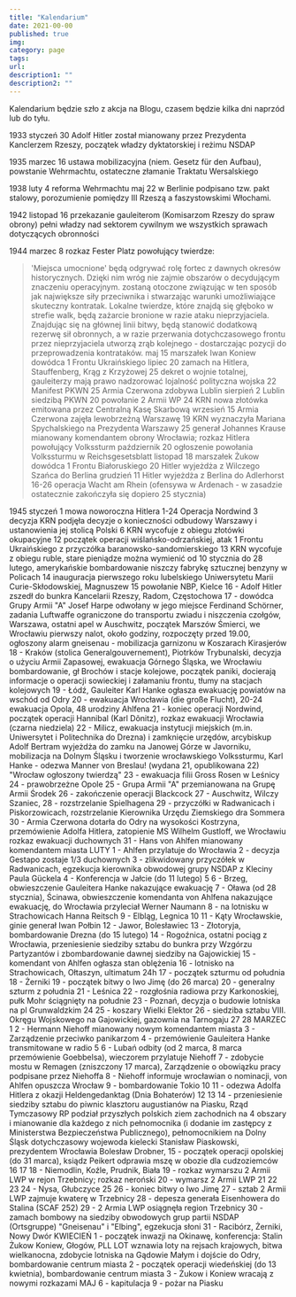 ```yaml
---
title: "Kalendarium"
date: 2021-00-00
published: true
img: 
category: page
tags: 
url: 
description1: ""
description2: ""
---
```


Kalendarium będzie szło z akcja na Blogu, czasem będzie kilka dni naprzód lub do tyłu.

1933
styczeń
30 Adolf Hitler został mianowany przez Prezydenta Kanclerzem Rzeszy, początek władzy dyktatorskiej i reżimu NSDAP

1935
marzec
16 ustawa mobilizacyjna (niem. Gesetz für den Aufbau), powstanie Wehrmachtu, ostateczne złamanie Traktatu Wersalskiego

1938
luty
4 reforma Wehrmachtu
maj
22 w Berlinie podpisano tzw. pakt stalowy, porozumienie pomiędzy III Rzeszą a faszystowskimi Włochami.

1942
listopad
16 przekazanie gauleiterom (Komisarzom Rzeszy do spraw obrony) pełni władzy nad sektorem cywilnym we wszystkich sprawach dotyczących obronności

1944
marzec
8 rozkaz Fester Platz powołujący twierdze:
>'Miejsca umocnione' będą odgrywać rolę fortec z dawnych okresów historycznych. Dzięki nim wróg nie zajmie obszarów o decydującym znaczeniu operacyjnym. zostaną otoczone związując w ten sposób jak największe siły przeciwnika i stwarzając warunki umożliwiające skuteczny kontratak. Lokalne twierdze, które znajdą się głęboko w strefie walk, będą zażarcie bronione w razie ataku nieprzyjaciela. Znajdując się na głównej linii bitwy, będą stanowić dodatkową rezerwę sił obronnych, a w razie przerwania dotychczasowego frontu przez nieprzyjaciela utworzą zrąb kolejnego - dostarczając pozycji do przeprowadzenia kontrataków.
maj
15 marszałek Iwan Koniew dowódca 1 Frontu Ukraińskiego
lipiec
20 zamach na Hitlera, Stauffenberg, Krąg z Krzyżowej
25 dekret o wojnie totalnej, gauleiterzy mają prawo nadzorować lojalność polityczna wojska
22 Manifest PKWN
25 Armia Czerwona zdobywa Lublin
sierpień
2 Lublin siedzibą PKWN
20 powołanie 2 Armii WP
24 KRN nowa złotówka emitowana przez Centralną Kasę Skarbową
wrzesień
15 Armia Czerwona zajęła lewobrzeżną Warszawę
19 KRN wyznaczyła Mariana Spychalskiego na Prezydenta Warszawy
25 generał Johannes Krause mianowany komendantem obrony Wrocławia; rozkaz Hitlera powołujący Volkssturm
październik
20 ogłoszenie powołania Volkssturmu w Reichsgesetsblatt
listopad
18 marszałek Żukow dowódca 1 Frontu Białoruskiego
20 Hitler wyjeżdża z Wilczego Szańca do Berlina
grudzień
11 Hitler wyjeżdża z Berlina do Adlerhorst
16-26 operacja Wacht am Rhein (ofensywa w Ardenach - w zasadzie ostatecznie zakończyła się dopiero 25 stycznia)

1945
styczeń
1 mowa noworoczna Hitlera
1-24 Operacja Nordwind
3 decyzja KRN podjęła decyzje o konieczności odbudowy Warszawy i ustanowienia jej stolicą Polski
6 KRN wycofuje z obiegu złotówki okupacyjne
12 początek operacji wiślańsko-odrzańskiej, atak 1 Frontu Ukraińskiego z przyczółka baranowsko-sandomierskiego
13 KRN wycofuje z obiegu ruble, stare pieniądze można wymienić od 10 stycznia do 28 lutego, amerykańskie bombardowanie niszczy fabrykę sztucznej benzyny w Policach
14 inauguracja pierwszego roku lubelskiego Uniwersytetu Marii Curie-Skłodowskiej, Magnuszew
15 powołanie NBP, Kielce
16 - Adolf Hitler zszedł do bunkra Kancelarii Rzeszy, Radom, Częstochowa
17 - dowódca Grupy Armii "A" Josef Harpe odwołany w jego miejsce Ferdinand Schörner, zadania Luftwaffe ograniczone do transportu zwiadu i niszczenia czołgów, Warszawa, ostatni apel w Auschwitz, początek Marszów Śmierci, we Wrocławiu pierwszy nalot, około godziny, rozpoczęty przed 19.00, ogłoszony alarm gneisenau - mobilizacja garnizonu w Koszarach Kirasjerów
18 - Kraków (stolica Generalgouvernement), Piotrków Trybunalski, decyzja o użyciu Armii Zapasowej, ewakuacja Górnego Śląska, we Wrocławiu bombardowanie, gł Brochów i stacje kolejowe, początek paniki, docierają informacje o operacji sowieckiej i załamaniu frontu, tłumy na stacjach kolejowych
19 - Łódź, Gauleiter Karl Hanke ogłasza ewakuację powiatów na wschód od Odry
20 - ewakuacja Wrocławia (die große Flucht), 20-24 ewakuacja Opola, 48 urodziny Ahlfena
21 - koniec operacji Nordwind, początek operacji Hannibal (Karl Dõnitz), rozkaz ewakuacji Wrocławia (czarna niedziela)
22 - Milicz, ewakuacja instytucji miejskich (m.in. Uniwersytet i Politechnika do Drezna) i zamknięcie urzędów, arcybiskup Adolf Bertram wyjeżdża do zamku na Janowej Górze w Javorniku, mobilizacja na Dolnym Śląsku i tworzenie wrocławskiego Volkssturmu, Karl Hanke - odezwa Manner von Breslau! (wydana 21, opublikowana 22) "Wrocław ogłoszony twierdzą"
23 - ewakuacja filii Gross Rosen w Leśnicy
24 - prawobrzeżne Opole
25 - Grupa Armii "A" przemianowana na Grupę Armii Środek
26 - zakończenie operacji Blackcock
27 - Auschwitz, Wilczy Szaniec,
28 - rozstrzelanie Spielhagena
29 - przyczółki w Radwanicach i Piskorzowicach, rozstrzelanie Kierownika Urzędu Ziemskiego dra Sommera
30 - Armia Czerwona dotarła do Odry na wysokości Kostrzyna, przemówienie Adolfa Hitlera, zatopienie MS Wilhelm Gustloff, we Wrocławiu rozkaz ewakuacji duchownych
31 - Hans von Ahlfen mianowany komendantem miasta
LUTY
1 - Ahlfen przylatuje do Wrocławia
2 - decyzja Gestapo zostaje 1/3 duchownych
3 - zlikwidowany przyczółek w Radwanicach, egzekucja kierownika obwodowej grupy NSDAP z Kleciny Paula Gückela
4 - Konferencja w Jałcie (do 11 lutego)
5
6 - Brzeg, obwieszczenie Gauleitera Hanke nakazujące ewakuację
7 - Oława (od 28 stycznia), Ścinawa, obwieszczenie komendanta von Ahlfena nakazujące ewakuację, do Wrocławia przyleciał Werner Naumann
8 - na lotnisku w Strachowicach Hanna Reitsch
9 - Elbląg, Legnica
10
11 - Kąty Wrocławskie, ginie generał Iwan Połbin
12 - Jawor, Bolesławiec
13 - Złotoryja, bombardowanie Drezna (do 15 lutego)
14 - Rogoźnica, ostatni pociąg z Wrocławia, przeniesienie siedziby sztabu do bunkra przy Wzgórzu Partyzantów i zbombardowanie dawnej siedziby na Gajowickiej
15 - komendant von Ahlfen ogłasza stan oblężenia
16 - lotnisko na Strachowicach, Ołtaszyn, ultimatum 24h
17 - początek szturmu od południa
18 - Żerniki
19 - początek bitwy o Iwo Jimę (do 26 marca)
20 - generalny szturm z południa
21 - Leśnica
22 - rozgłośnia radiowa przy Karkonoskiej, pułk Mohr ściągnięty na południe
23 - Poznań, decyzja o budowie lotniska na pl Grunwaldzkim
24
25 - koszary Wielki Elektor
26 - siedziba sztabu VIII. Okręgu Wojskowego na Gajowickiej, gazownia na Tarnogaju
27
28
MARZEC
1
2 - Hermann Niehoff mianowany nowym komendantem miasta
3 - Zarządzenie przeciwko panikarzom
4 - przemówienie Gauleitera Hanke transmitowane w radio
5
6 - Lubań odbity (od 2 marca, 8 marca przemówienie Goebbelsa), wieczorem przylatuje Niehoff
7 - zdobycie mostu w Remagen (zniszczony 17 marca), Zarządzenie o obowiązku pracy podpisane przez Niehoffa
8 - Niehoff informuje wrocławian o nominacji, von Ahlfen opuszcza Wrocław
9 - bombardowanie Tokio
10
11 - odezwa Adolfa Hitlera z okazji Heldengedanktag (Dnia Bohaterów)
12
13
14 - przeniesienie siedziby sztabu do piwnic klasztoru augustianów na Piasku, Rząd Tymczasowy RP podział przyszłych polskich ziem zachodnich na 4 obszary i mianowanie dla każdego z nich pełnomocnika (i dodanie im zastępcy z Ministerstwa Bezpieczeństwa Publicznego), pełnomocnikiem na Dolny Śląsk dotychczasowy wojewoda kielecki Stanisław Piaskowski, prezydentem Wrocławia Bolesław Drobner,
15 - początek operacji opolskiej (do 31 marca), ksiądz Peikert odprawia mszę w obozie dla cudzoziemców
16
17
18 - Niemodlin, Koźle, Prudnik, Biała
19 - rozkaz wymarszu 2 Armii LWP w rejon Trzebnicy; rozkaz neroński
20 - wymarsz 2 Armii LWP
21
22
23
24 - Nysa, Głubczyce
25
26 - koniec bitwy o Iwo Jimę
27 - sztab 2 Armii LWP zajmuje kwaterę w Trzebnicy
28 - depesza generała Eisenhowera do Stalina (SCAF 252)
29 - 2 Armia LWP osiągnęła region Trzebnicy
30 - zamach bombowy na siedziby obwodowych grup partii NSDAP (Ortsgruppe) "Gneisenau" i "Elbing", egzekucja słoni
31 - Racibórz, Żerniki, Nowy Dwór
KWIECIEŃ
1 - początek inwazji na Okinawę, konferencja: Stalin Żukow Koniew, Głogów, PLL LOT wznawia loty na rejsach krajowych, bitwa wielkanocna, zdobycie lotniska na Gądowie Małym i dojście do Odry, bombardowanie centrum miasta
2 - początek operacji wiedeńskiej (do 13 kwietnia), bombardowanie centrum miasta
3 - Żukow i Koniew wracają z nowymi rozkazami
MAJ
6 - kapitulacja
9 - pożar na Piasku
